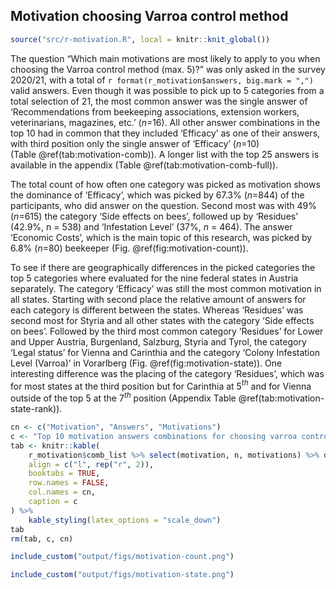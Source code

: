 ## Motivation choosing Varroa control method

```r
source("src/r-motivation.R", local = knitr::knit_global())
```

The question "Which main motivations are most likely to apply to you when choosing the Varroa control method (max. 5)?" was only asked in the survey 2020/21, with a total of `r format(r_motivation$answers, big.mark = ",")` valid answers. Even though it was possible to pick up to 5 categories from a total selection of 21, the most common answer was the single answer of 'Recommendations from beekeeping associations, extension workers, veterinarians, magazines, etc.' (*n*=16). All other answer combinations in the top 10 had in common that they included 'Efficacy' as one of their answers, with third position only the single answer of 'Efficacy' (*n*=10) (Table&nbsp;\@ref(tab:motivation-comb)). A longer list with the top 25 answers is available in the appendix (Table&nbsp;\@ref(tab:motivation-comb-full)).

The total count of how often one category was picked as motivation shows the dominance of 'Efficacy', which was picked by 67.3% (*n*=844) of the participants, who did answer on the question. Second most was with 49% (*n*=615) the category 'Side effects on bees', followed up by 'Residues' (42.9%, n = 538) and 'Infestation Level' (37%, *n* = 464). The answer 'Economic Costs', which is the main topic of this research, was picked by 6.8% (*n*=80) beekeeper (Fig.&nbsp;\@ref(fig:motivation-count)).

To see if there are geographically differences in the picked categories the top 5 categories where evaluated for the nine federal states in Austria separately. The category 'Efficacy' was still the most common motivation in all states. Starting with second place the relative amount of answers for each category is different between the states. Whereas 'Residues' was second most for Styria and all other states with the category 'Side effects on bees'. Followed by the third most common category 'Residues' for Lower and Upper Austria, Burgenland, Salzburg, Styria and Tyrol, the category 'Legal status' for Vienna and Carinthia and the category 'Colony Infestation Level (Varroa)' in Vorarlberg (Fig.&nbsp;\@ref(fig:motivation-state)). One interesting difference was the placing of the category 'Residues', which was for most states at the third position but for Carinthia at 5$^{th}$ and for Vienna outside of the top 5 at the 7$^{th}$ position (Appendix Table&nbsp;\@ref(tab:motivation-state-rank)).

```r
cn <- c("Motivation", "Answers", "Motivations")
c <- "Top 10 motivation answers combinations for choosing varroa control method given by participants. Participants could select out of a pool of 21 categories and where able to pick up to 5 categories maximum. 'Answers' is the total number this combination was picked and 'Motivations' are the number of different categories in this combination, whereas 1 would indicate a single answer."
tab <- knitr::kable(
    r_motivation$comb_list %>% select(motivation, n, motivations) %>% dplyr::slice_max(n, n = 10),
    align = c("l", rep("r", 2)),
    booktabs = TRUE,
    row.names = FALSE,
    col.names = cn,
    caption = c
) %>%
    kable_styling(latex_options = "scale_down")
tab
rm(tab, c, cn)
```

```r
include_custom("output/figs/motivation-count.png")
```

```r
include_custom("output/figs/motivation-state.png")
```